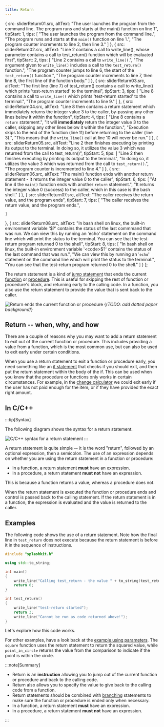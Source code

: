 ```yaml
---
title: Return
---
```





  {
    src: sliderReturn01.src,
    altText: "The user launches the program from the command line. The program runs and starts at the main() function on line 1",
    tipStart: 1,
    tips: [
      "The user launches the program from the command line.",
      "The program runs and starts at the <code>main()</code> function on line 1.",
      "The program counter increments to line 2, then line 3."
    ]
  },
  {
    src: sliderReturn02.src,
    altText: "Line 2 contains a call to write_line(), whose parameter contains a call to test_return() function which will be evaluated first",
    tipStart: 2,
    tips: [
      "Line 2 contains a call to <code>write_line()</code>.",
      "The argument given to <code>write_line()</code> includes a call to the <code>test_return()</code> function.",
      "The program counter jumps to line 6, the start of the <code>test_return()</code> function.",
      "The program counter increments to line 7, then line 8, the first line of the function body."
    ]
  },
  {
    src: sliderReturn03.src,
    altText: "The first line (line 7) of test_return() contains a call to write_line() which prints 'test-return started' to the terminal",
    tipStart: 3,
    tips: [
      "Line 8 contains a call to <code>write_line()</code> which prints 'test-return started' to the terminal.",
      "The program counter increments to line 9."
    ]
  },
  {
    src: sliderReturn04.src,
    altText: "Line 8 then contains a return statement which immediately returns the integer value 3 to the caller, by-passing any other lines below it within the function",
    tipStart: 4,
    tips: [
      "Line 8 contains a <code>return</code> statement.",
      "It will <strong>immediately</strong> return the integer value 3 to the caller, skipping any other lines below it within the function.",
      "Execution skips to the end of the function (line 11) before returning to the caller (line 3).",
      "This means that the <code>write_line()</code> call at line 10 will never be run."
    ]
  },
  {
    src: sliderReturn05.src,
    altText: "Line 2 then finishes executing by printing its output to the terminal. In doing so, it utilizes the value 3 which was returned from the call to test_return()",
    tipStart: 5,
    tips: [
      "Line 2 then finishes executing by printing its output to the terminal.",
      "In doing so, it utilizes the value 3 which was returned from the call to <code>test_return()</code>.",
      "The program counter is incremented to line 4."
    ]
  },
  {
    src: sliderReturn06.src,
    altText: "The main() function ends with another return statement - It returns the integer value 0 to the caller",
    tipStart: 6,
    tips: [
      "At line 4 the <code>main()</code> function ends with another <code>return</code> statement.",
      "It returns the integer value 0 (success) to the caller, which in this case is the bash shell."
    ]
  },
  {
    src: sliderReturn07.src,
    altText: "The caller receives the return value, and the program ends",
    tipStart: 7,
    tips: [
      "The caller receives the return value, and the program ends.",

    ]
  },
  {
    src: sliderReturn08.src,
    altText: "In bash shell on linux, the built-in environment variable '$?' contains the status of the last commmand that was run. We can view this by running an 'echo' statement on the command line which will print the status to the terminal. You can see that the test-return program returned 0 to the shell",
    tipStart: 8,
    tips: [
      "In bash shell on linux, the built-in environment variable '<code>$?</code>' contains the status of the last command that was run.",
      "We can view this by running an '<code>echo</code>' statement on the command line which will print the status to the terminal.",
      "You can see that the test-return program returned 0 to the shell."
    ]
  }
];

The return statement is a kind of [jump statement](/book/part-1-instructions/3-control-flow/2-trailside/05-0-jumping) that ends the current [function](/book/part-2-organised-code/2-organising-code/1-concepts/04-function-decl) or [procedure](/book/part-2-organised-code/2-organising-code/1-concepts/02-procedures). This is useful for skipping the rest of function or procedure's block, and returning early to the calling code. In a function, you also use the return statement to provide the value that is sent back to the caller.

![Return ends the current function or procedure](./images/statement-exit.png "Return ends the current function or procedure")
{/*TODO: add dotted paper background*/}

## Return -- when, why, and how

There are a couple of reasons why you may want to add a return statement to exit out of the current function or procedure. This includes providing a value from a function, which is the most common use, but can also be used to exit early under certain conditions.

When you use a return statement to exit a function or procedure early, you need something like an [if statement](/book/part-1-instructions/3-control-flow/2-trailside/03-1-if) that checks if you should exit, and then put the return statement within the body of the if. This can be used when you know that the procedure or functions only works in certain circumstances. For example, in the [change calculator](/book/part-2-organised-code/1-starting-cpp/1-tour/02-change-calculator) we could exit early if the user has not paid enough for the item, or if they have provided the exact right amount.

## In C/C++

:::tip[Syntax]

The following diagram shows the syntax for a return statement.

![C/C++ syntax for a return statement](./images/return-statement.png "C/C++ syntax for a return statement")
:::

A return statement is quite simple -- it is the word "return", followed by an optional expression, then a semicolon.
The use of an expression depends on whether you are using the return statement in a function or procedure:

- In a function, a return statement **must** have an expression.
- In a procedure, a return statement **must not** have an expression.

This is because a function returns a value, whereas a procedure does not.

When the return statement is executed the function or procedure ends and control is passed back to the calling statement.
If the return statement is in a function, the expression is evaluated and the value is returned to the caller.

## Examples

The following code shows the use of a return statement.
Note how the final line in `test_return` does not execute because the return statement is before it in the sequence of instructions.

```cpp
#include "splashkit.h"

using std::to_string;

int main()
{
    write_line("Calling test_return - the value " + to_string(test_return()) + " is returned\n");
    return 0;
}

int test_return() 
{
    write_line("test-return started");
    return 3;
    write_line("Cannot be run as code returned above!");
}
```

Let's explore how this code works.

<MySwiper client:only height="" images={sliderReturn}></MySwiper>

For other examples, have a look back at the [example using parameters](/book/part-2-organised-code/2-organising-code/1-concepts/04-parameter#functions-with-parameters). The `square` function uses the return statement to return the squared value, while `point_in_circle` returns the value from the comparison to indicate if the point is within the circle.

:::note[Summary]

- Return is an **instruction** allowing you to jump out of the current function or procedure and back to the calling code.
- Return also allows you to specify the value to give back to the calling code from a function.
- Return statements should be combined with [branching](/book/part-1-instructions/3-control-flow/2-trailside/03-0-branching) statements to make sure the function or procedure is ended only when necessary.
- In a function, a return statement **must** have an expression.
- In a procedure, a return statement **must not** have an expression.

:::
